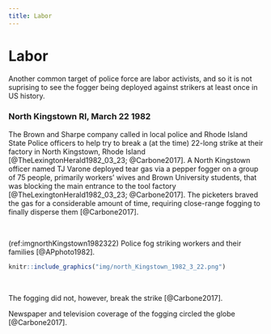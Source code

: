 ```yaml
---
title: Labor
---
```

# Labor {-}

Another common target of police force are labor activists, and so it is not suprising to see the fogger being deployed against strikers at least once in US history.

### North Kingstown RI, March 22 1982 {-}

The Brown and Sharpe company called in local police and Rhode Island State Police officers to help try to break a (at the time) 22-long strike at their factory in North Kingstown, Rhode Island [@TheLexingtonHerald1982_03_23; @Carbone2017]. 
A North Kingstown officer named TJ Varone deployed tear gas via a pepper fogger on a group of 75 people, primarily workers' wives and Brown University students, that was blocking the main entrance to the tool factory  [@TheLexingtonHerald1982_03_23; @Carbone2017].
The picketers braved the gas for a considerable amount of time, requiring close-range fogging to finally disperse them [@Carbone2017].

<br>

(ref:imgnorthKingstown1982322) Police fog striking workers and their families [@APphoto1982].  

```r
knitr::include_graphics("img/north_Kingstown_1982_3_22.png") 
```
 
<br>

The fogging did not, however, break the strike [@Carbone2017].

Newspaper and television coverage of the fogging circled the globe [@Carbone2017].


